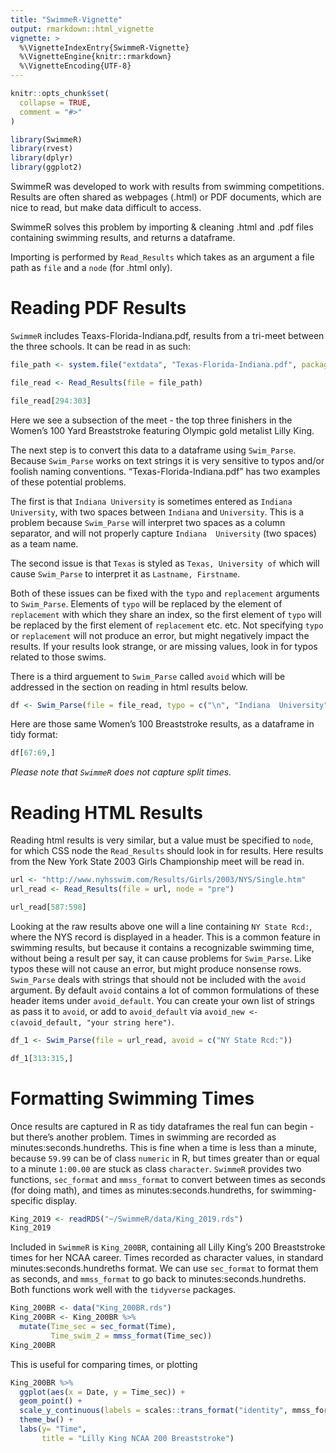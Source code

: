 ```yaml
---
title: "SwimmeR-Vignette"
output: rmarkdown::html_vignette
vignette: >
  %\VignetteIndexEntry{SwimmeR-Vignette}
  %\VignetteEngine{knitr::rmarkdown}
  %\VignetteEncoding{UTF-8}
---
```


```r
knitr::opts_chunk$set(
  collapse = TRUE,
  comment = "#>"
)
```

```r
library(SwimmeR)
library(rvest)
library(dplyr)
library(ggplot2)
```

SwimmeR was developed to work with results from swimming competitions.  Results are often shared as webpages (.html) or PDF documents, which are nice to read, but make data difficult to access.

SwimmeR solves this problem by importing & cleaning .html and .pdf files containing swimming results, and returns a dataframe.

Importing is performed by `Read_Results` which takes as an argument a file path as `file` and a `node` (for .html only).


# Reading PDF Results
`SwimmeR` includes Teaxs-Florida-Indiana.pdf, results from a tri-meet between the three schools.  It can be read in as such:

```r
file_path <- system.file("extdata", "Texas-Florida-Indiana.pdf", package = "SwimmeR")

file_read <- Read_Results(file = file_path)
```

```r
file_read[294:303]
```

Here we see a subsection of the meet - the top three finishers in the Women's 100 Yard Breaststroke featuring Olympic gold metalist Lilly King.

The next step is to convert this data to a dataframe using `Swim_Parse`.  Because `Swim_Parse` works on text strings it is very sensitive to typos and/or foolish naming conventions.  "Texas-Florida-Indiana.pdf" has two examples of these potential problems.

The first is that `Indiana University` is sometimes entered as `Indiana  University`, with two spaces between `Indiana` and `University`.  This is a problem because `Swim_Parse` will interpret two spaces as a column separator, and will not properly capture `Indiana  University` (two spaces) as a team name.

The second issue is that `Texas` is styled as `Texas, University of` which will cause `Swim_Parse` to interpret it as `Lastname, Firstname`.

Both of these issues can be fixed with the `typo` and `replacement` arguments to `Swim_Parse`.  Elements of `typo` will be replaced by the element of `replacement` with which they share an index, so the first element of `typo` will be replaced by the first element of `replacement` etc. etc.  Not specifying `typo` or `replacement` will not produce an error, but might negatively impact the results.  If your results look strange, or are missing values, look in for typos related to those swims.

There is a third arguement to `Swim_Parse` called `avoid` which will be addressed in the section on reading in html results below.

```r
df <- Swim_Parse(file = file_read, typo = c("\n", "Indiana  University", ", University of"), replacement = c("\n", "Indiana University", ""))
```

Here are those same Women's 100 Breaststroke results, as a dataframe in tidy format:
```r
df[67:69,]
```
*Please note that `SwimmeR` does not capture split times.*

# Reading HTML Results
Reading html results is very similar, but a value must be specified to `node`, for which CSS node the `Read_Results` should look in for results.  Here results from the New York State 2003 Girls Championship meet will be read in.

```r
url <- "http://www.nyhsswim.com/Results/Girls/2003/NYS/Single.htm"
url_read <- Read_Results(file = url, node = "pre")
```

```r
url_read[587:598]
```

Looking at the raw results above one will a line containing `NY State Rcd:`, where the NYS record is displayed in a header.  This is a common feature in swimming results, but because it contains a recognizable swimming time, without being a result per say, it can cause problems for `Swim_Parse`.  Like typos these will not cause an error, but might produce nonsense rows.  `Swim_Parse` deals with strings that should not be included with the `avoid` argument.  By default `avoid` contains a lot of common formulations of these header items under `avoid_default`.  You can create your own list of strings as pass it to `avoid`, or add to `avoid_default` via `avoid_new <- c(avoid_default, "your string here")`.

```r
df_1 <- Swim_Parse(file = url_read, avoid = c("NY State Rcd:"))
```

```r
df_1[313:315,]
```

# Formatting Swimming Times

Once results are captured in R as tidy dataframes the real fun can begin - but there's another problem.  Times in swimming are recorded as minutes:seconds.hundreths.  This is fine when a time is less than a minute, because `59.99` can be of class `numeric` in R, but times greater than or equal to a minute `1:00.00` are stuck as class `character`.  `SwimmeR` provides two functions, `sec_format` and `mmss_format` to convert between times as seconds (for doing math), and times as minutes:seconds.hundreths, for swimming-specific display.

```r
King_2019 <- readRDS("~/SwimmeR/data/King_2019.rds")
King_2019
```

Included in `SwimmeR` is `King_200BR`, containing all Lilly King's 200 Breaststroke times for her NCAA career.  Times recorded as character values, in standard minutes:seconds.hundreths format.  We can use `sec_format` to format them as seconds, and `mmss_format` to go back to minutes:seconds.hundreths.  Both functions work well with the `tidyverse` packages.

```r
King_200BR <- data("King_200BR.rds")
King_200BR <- King_200BR %>% 
  mutate(Time_sec = sec_format(Time),
         Time_swim_2 = mmss_format(Time_sec))
King_200BR
```

This is useful for comparing times, or plotting
```r

King_200BR %>% 
  ggplot(aes(x = Date, y = Time_sec)) +
  geom_point() +
  scale_y_continuous(labels = scales::trans_format("identity", mmss_format)) +
  theme_bw() +
  labs(y= "Time",
       title = "Lilly King NCAA 200 Breaststroke")
```
